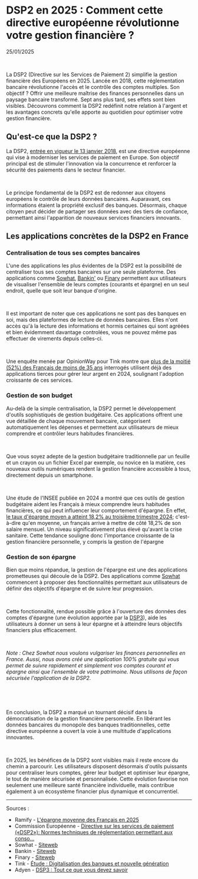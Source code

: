 
# DSP2 en 2025 : Comment cette directive européenne révolutionne votre gestion financière ?

<p data-key="date">25/01/2025</p>

<ImageWithCaption
  src={Splash.src}
  alt="Photo by Pixabay"
  caption="Photo de Pixabay"
  maxHeight={400}
/>

&nbsp;

La DSP2 (Directive sur les Services de Paiement 2) simplifie la gestion financière des Européens en 2025. Lancée en 2018, cette réglementation bancaire révolutionne l'accès et le contrôle des comptes multiples. Son objectif ? Offrir une meilleure maîtrise des finances personnelles dans un paysage bancaire transformé. Sept ans plus tard, ses effets sont bien visibles. Découvrons comment la DSP2 redéfinit notre relation à l'argent et les avantages concrets qu'elle apporte au quotidien pour optimiser votre gestion financière.

## Qu'est-ce que la DSP2 ?

La DSP2, [entrée en vigueur le 13 janvier 2018](https://ec.europa.eu/commission/presscorner/detail/fr/memo_17_4961), est une directive européenne qui vise à moderniser les services de paiement en Europe. Son objectif principal est de stimuler l'innovation via la concurrence et renforcer la sécurité des paiements dans le secteur financier.

&nbsp;

Le principe fondamental de la DSP2 est de redonner aux citoyens européens le contrôle de leurs données bancaires. Auparavant, ces informations étaient la propriété exclusif des banques. Désormais, chaque citoyen peut décider de partager ses données avec des tiers de confiance, permettant ainsi l'apparition de nouveaux services financiers innovants.

## Les applications concrètes de la DSP2 en France

### Centralisation de tous ses comptes bancaires

L'une des applications les plus évidentes de la DSP2 est la possibilité de centraliser tous ses comptes bancaires sur une seule plateforme. Des applications comme [Sowhat](https://www.sowhat-app.fr/), [Bankin'](https://bankin.com/) ou [Finary](https://finary.com/fr) permettent aux utilisateurs de visualiser l'ensemble de leurs comptes (courants et épargne) en un seul endroit, quelle que soit leur banque d'origine.

&nbsp;

Il est important de noter que ces applications ne sont pas des banques en soi, mais des plateformes de lecture de données bancaires. Elles n'ont accès qu'à la lecture des informations et hormis certaines qui sont agréées et bien évidemment davantage controlées, vous ne pouvez même pas effectuer de virements depuis celles-ci.

&nbsp;

Une enquête menée par OpinionWay pour Tink montre que [plus de la moitié (52%) des Français de moins de 35 ans](https://tink.com/fr/blog/all-posts/2024-french-consumer-banking-insights/#la-nouvelle-generation-plus-difficile-a-seduire-et-a-fideliser) interrogés utilisent déjà des applications tierces pour gérer leur argent en 2024, soulignant l'adoption croissante de ces services.

### Gestion de son budget

Au-delà de la simple centralisation, la DSP2 permet le développement d'outils sophistiqués de gestion budgétaire. Ces applications offrent une vue détaillée de chaque mouvement bancaire, catégorisent automatiquement les dépenses et permettent aux utilisateurs de mieux comprendre et contrôler leurs habitudes financières.

&nbsp;

Que vous soyez adepte de la gestion budgétaire traditionnelle par un feuille et un crayon ou un fichier Excel par exemple, ou novice en la matière, ces nouveaux outils numériques rendent la gestion financière accessible à tous, directement depuis un smartphone.

&nbsp;

Une étude de l'INSEE publiée en 2024 a montré que ces outils de gestion budgétaire aident les Français à mieux comprendre leurs habitudes financières, ce qui peut influencer leur comportement d'épargne. En effet, [le taux d'épargne moyen a atteint 18,2% au troisième trimestre 2024](https://www.ramify.fr/epargne/epargne-moyenne-des-francais); c'est-à-dire qu'en moyenne, un français arrive à mettre de côté 18,2% de son salaire mensuel. Un niveau significativement plus élevé qu'avant la crise sanitaire. Cette tendance souligne donc l'importance croissante de la gestion financière personnelle, y compris la gestion de l'épargne

### Gestion de son épargne

Bien que moins répandue, la gestion de l'épargne est une des applications prometteuses qui découle de la DSP2. Des applications comme [Sowhat](https://www.sowhat-app.fr/) commencent à proposer des fonctionnalités permettant aux utilisateurs de définir des objectifs d'épargne et de suivre leur progression.

&nbsp;

Cette fonctionnalité, rendue possible grâce à l'ouverture des données des comptes d'épargne (une évolution apportée par la [DSP3](https://www.adyen.com/fr_FR/ressources/dsp3)), aide les utilisateurs à donner un sens à leur épargne et à atteindre leurs objectifs financiers plus efficacement.

&nbsp;

_Note : Chez Sowhat nous voulons vulgariser les finances personnelles en France. Aussi, nous avons créé une application 100% gratuite qui vous permet de suivre rapidement et simplement vos comptes courant et épargne ainsi que l'ensemble de votre patrimoine. Nous utilisons de façon sécurisée l'application de la DSP2._

&nbsp;

&nbsp;

En conclusion, la DSP2 a marqué un tournant décisif dans la démocratisation de la gestion financière personnelle. En libérant les données bancaires du monopole des banques traditionnelles, cette directive européenne a ouvert la voie à une multitude d'applications innovantes.

&nbsp;

En 2025, les bénéfices de la DSP2 sont visibles mais il reste encore du chemin a parcourir. Les utilisateurs disposent désormais d'outils puissants pour centraliser leurs comptes, gérer leur budget et optimiser leur épargne, le tout de manière sécurisée et personnalisée. Cette évolution favorise non seulement une meilleure santé financière individuelle, mais contribue également à un écosystème financier plus dynamique et concurrentiel.

---

Sources :

- Ramify - [L'épargne moyenne des Français en 2025](https://www.ramify.fr/epargne/epargne-moyenne-des-francais)
- Commission Européenne - [Directive sur les services de paiement («DSP2»): Normes techniques de réglementation permettant aux conso…](https://ec.europa.eu/commission/presscorner/detail/fr/memo_17_4961)
- Sowhat - [Siteweb](https://www.sowhat-app.fr/)
- Bankin - [Siteweb](https://bankin.com/)
- Finary - [Siteweb](https://finary.com/fr)
- Tink - [Étude : Digitalisation des banques et nouvelle génération](https://tink.com/fr/blog/all-posts/2024-french-consumer-banking-insights/#la-nouvelle-generation-plus-difficile-a-seduire-et-a-fideliser)
- Adyen - [DSP3 : Tout ce que vous devez savoir](https://www.adyen.com/fr_FR/ressources/dsp3)
